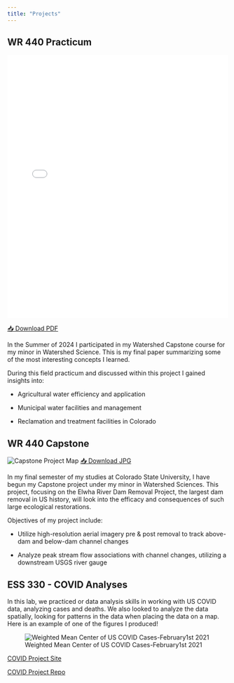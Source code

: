 ```yaml
---
title: "Projects"
---
```


## WR 440 Practicum

<embed src="Media/McLaughlinC_WR486_FinalPaper.pdf" type="application/pdf" width="100%" height="600px">

[📥 Download PDF](Media/McLaughlinC_WR486_FinalPaper.pdf){.btn .btn-primary}

In the Summer of 2024 I participated in my Watershed Capstone course for my minor in Watershed Science. This is my final paper summarizing some of the most interesting concepts I learned.

During this field practicum and discussed within this project I gained insights into:

-   Agricultural water efficiency and application

-   Municipal water facilities and management

-   Reclamation and treatment facilities in Colorado

## WR 440 Capstone

<img src="Media/WR440Capstone_ProjectMap.jpg" alt="Capstone Project Map" style="max-width: 100%; height: auto;"/> <a href="Media/WR440Capstone_ProjectMap.jpg" download class="btn btn-primary">📥 Download JPG</a>

In my final semester of my studies at Colorado State University, I have begun my Capstone project under my minor in Watershed Sciences. This project, focusing on the Elwha River Dam Removal Project, the largest dam removal in US history, will look into the efficacy and consequences of such large ecological restorations.

Objectives of my project include:

-   Utilize high-resolution aerial imagery pre & post removal to track above-dam and below-dam channel changes

-   Analyze peak stream flow associations with channel changes, utilizing a downstream USGS river gauge

## ESS 330 - COVID Analyses

In this lab, we practiced or data analysis skills in working with US COVID data, analyzing cases and deaths. We also looked to analyze the data spatially, looking for patterns in the data when placing the data on a map. Here is an example of one of the figures I produced!

![Weighted Mean Center of US COVID Cases-February1st 2021](images/unnamed-chunk-10-1.png)

[COVID Project Site](https://camgit12.github.io/ESS330_Lab3/)

[COVID Project Repo](https://github.com/CamGit12/ESS330_Lab3)
